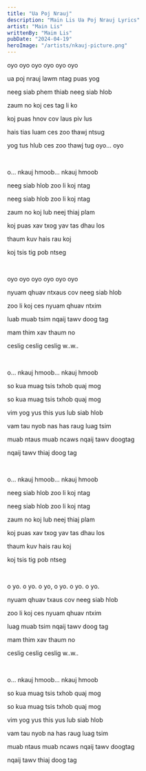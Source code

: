 ```yaml
---
title: "Ua Poj Nrauj"
description: "Main Lis Ua Poj Nrauj Lyrics"
artist: "Main Lis"
writtenBy: "Maim Lis"
pubDate: "2024-04-19"
heroImage: "/artists/nkauj-picture.png"
---
```


oyo oyo oyo oyo oyo oyo

ua poj nrauj lawm ntag puas yog

neeg siab phem thiab neeg siab hlob

zaum no koj ces tag li ko

koj puas hnov cov laus piv lus

hais tias luam ces zoo thawj ntsug

yog tus hlub ces zoo thawj tug oyo... oyo

<br />

o... nkauj hmoob... nkauj hmoob

neeg siab hlob zoo li koj ntag

neeg siab hlob zoo li koj ntag

zaum no koj lub neej thiaj plam

koj puas xav txog yav tas dhau los

thaum kuv hais rau koj

koj tsis tig pob ntseg

<br />

oyo oyo oyo oyo oyo oyo

nyuam qhuav ntxaus cov neeg siab hlob

zoo li koj ces nyuam qhuav ntxim

luab muab tsim nqaij tawv doog tag

mam thim xav thaum no

ceslig ceslig ceslig w..w..

<br />

o... nkauj hmoob... nkauj hmoob

so kua muag tsis txhob quaj mog

so kua muag tsis txhob quaj mog

vim yog yus this yus lub siab hlob

vam tau nyob nas has raug luag tsim

muab ntaus muab ncaws nqaij tawv doogtag

nqaij tawv thiaj doog tag

<br />

o... nkauj hmoob... nkauj hmoob

neeg siab hlob zoo li koj ntag

neeg siab hlob zoo li koj ntag

zaum no koj lub neej thiaj plam

koj puas xav txog yav tas dhau los

thaum kuv hais rau koj

koj tsis tig pob ntseg

<br />

o yo. o yo. o yo, o yo. o yo. o yo.

nyuam qhuav txaus cov neeg siab hlob

zoo li koj ces nyuam qhuav ntxim

luag muab tsim nqaij tawv doog tag

mam thim xav thaum no

ceslig ceslig ceslig w..w..

<br />

o... nkauj hmoob... nkauj hmoob

so kua muag tsis txhob quaj mog

so kua muag tsis txhob quaj mog

vim yog yus this yus lub siab hlob

vam tau nyob na has raug luag tsim

muab ntaus muab ncaws nqaij tawv doogtag

nqaij tawv thiaj doog tag
